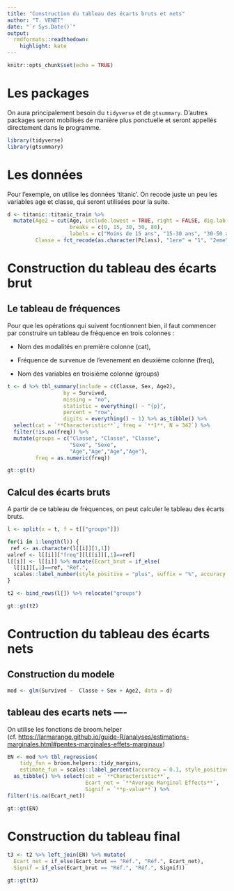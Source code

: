 ---
title: "Construction du tableau des écarts bruts et nets"
author: "T. VENET"
date: "`r Sys.Date()`"
output:
  rmdformats::readthedown:
    highlight: kate
---

```{r setup, include=FALSE}
knitr::opts_chunk$set(echo = TRUE)
```

# Les packages

On aura principalement besoin du `tidyverse` et de `gtsummary`. D'autres packages seront mobilisés de manière plus ponctuelle et seront appellés directement dans le programme.

```{r packages, echo=TRUE, message=FALSE, warning=FALSE}
library(tidyverse)
library(gtsummary)
```

# Les données

Pour l'exemple, on utilise les données 'titanic'. On recode juste un peu les variables age et classe, qui seront utilisées pour la suite.

```{r données}
d <- titanic::titanic_train %>%
  mutate(Age2 = cut(Age, include.lowest = TRUE, right = FALSE, dig.lab = 4,
                    breaks = c(0, 15, 30, 50, 80),
                    labels = c("Moins de 15 ans", "15-30 ans", "30-50 ans", "50 ans ou plus")),
         Classe = fct_recode(as.character(Pclass), "1ere" = "1", "2eme" = "2", "3eme" = "3"))
```

# Construction du tableau des écarts brut

## Le tableau de fréquences

Pour que les opérations qui suivent focntionnent bien, il faut commencer par construire un tableau de fréquence en trois colonnes :

-   Nom des modalités en première colonne (cat),

-   Fréquence de survenue de l'evenement en deuxième colonne (freq),

-   Nom des variables en troisième colonne (groups)

```{r tab_freq}
t <- d %>% tbl_summary(include = c(Classe, Sex, Age2),
                  by = Survived,
                  missing = "no",
                  statistic = everything() ~ "{p}",
                  percent = "row",
                  digits = everything() ~ 1) %>% as_tibble() %>% 
  select(cat = `**Characteristic**`, freq = `**1**, N = 342`) %>%
  filter(!is.na(freq)) %>%
  mutate(groups = c("Classe", "Classe", "Classe",
                    "Sexe", "Sexe",
                    "Age","Age","Age","Age"),
         freq = as.numeric(freq))
```

```{r afft, echo=FALSE, fig.width=10}
gt::gt(t)
```

## Calcul des écarts bruts

A partir de ce tableau de fréquences, on peut calculer le tableau des écarts bruts.

```{r tab_ec_bruts}
l <- split(x = t, f = t[["groups"]])

for(i in 1:length(l)) {
 ref <- as.character(l[[i]][1,1])
valref <- l[[i]]["freq"][l[[i]][,1]==ref]
l[[i]] <- l[[i]] %>% mutate(Ecart_brut = if_else(
  l[[i]][,1]==ref, "Réf.",
  scales::label_number(style_positive = "plus", suffix = "%", accuracy = 0.1)(freq - valref))) 
}

t2 <- bind_rows(l[]) %>% relocate("groups")
```

```{r afft2, echo=FALSE, fig.width=10}
gt::gt(t2)
```

# Contruction du tableau des écarts nets

## Construction du modele

```{r mod}
mod <- glm(Survived ~  Classe + Sex + Age2, data = d)
```

## tableau des ecarts nets ----

On utilise les fonctions de broom.helper (cf. <https://larmarange.github.io/guide-R/analyses/estimations-marginales.html#pentes-marginales-effets-marginaux>)

```{r tab_ec_net}
EN <- mod %>% tbl_regression(
    tidy_fun = broom.helpers::tidy_margins,
    estimate_fun = scales::label_percent(accuracy = 0.1, style_positive = "plus")) %>%
  as_tibble() %>% select(cat = `**Characteristic**`,
                         Ecart_net = `**Average Marginal Effects**`,
                         Signif = `**p-value**`) %>%
filter(!is.na(Ecart_net))
```

```{r affEN, echo=FALSE, fig.width=10}
gt::gt(EN)
```
# Construction du tableau final

```{r tab_final, message=FALSE, warning=FALSE}
t3 <- t2 %>% left_join(EN) %>% mutate(
  Ecart_net = if_else(Ecart_brut == "Réf.", "Réf.", Ecart_net),
  Signif = if_else(Ecart_brut == "Réf.", "Réf.", Signif))
```
```{r afft3, echo=FALSE, fig.width=10}
gt::gt(t3)
```
